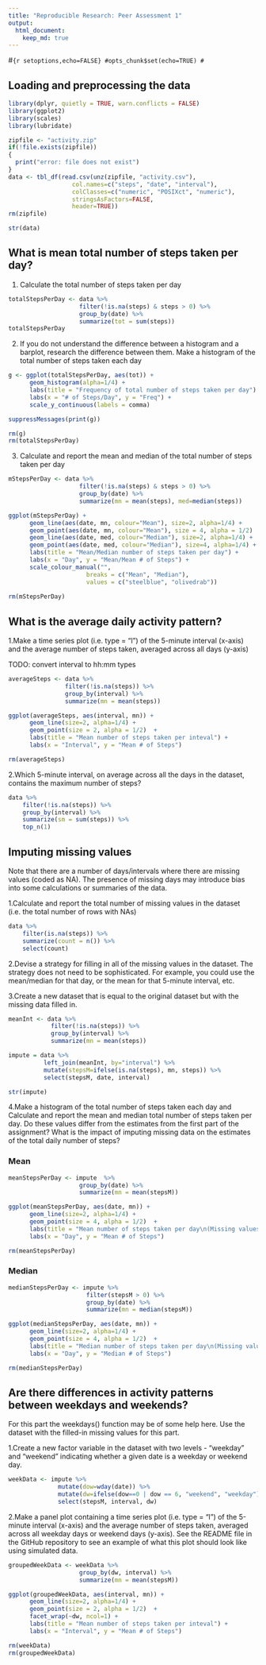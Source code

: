 ```yaml
---
title: "Reproducible Research: Peer Assessment 1"
output: 
  html_document:
    keep_md: true
---
```


#```{r setoptions,echo=FALSE}
#opts_chunk$set(echo=TRUE)
#```

## Loading and preprocessing the data
```r
library(dplyr, quietly = TRUE, warn.conflicts = FALSE)
library(ggplot2)
library(scales)
library(lubridate)

zipfile <- "activity.zip"
if(!file.exists(zipfile)) 
{
  print("error: file does not exist")
}
data <- tbl_df(read.csv(unz(zipfile, "activity.csv"), 
                  col.names=c("steps", "date", "interval"),
                  colClasses=c("numeric", "POSIXct", "numeric"),
                  stringsAsFactors=FALSE, 
                  header=TRUE))
rm(zipfile)

str(data)
```


## What is mean total number of steps taken per day?

1. Calculate the total number of steps taken per day

```r
totalStepsPerDay <- data %>% 
                    filter(!is.na(steps) & steps > 0) %>% 
                    group_by(date) %>% 
                    summarize(tot = sum(steps))
totalStepsPerDay
```

2. If you do not understand the difference between a histogram and a barplot, research the difference between them. Make a histogram of the total number of steps taken each day

```r
g <- ggplot(totalStepsPerDay, aes(tot)) +
      geom_histogram(alpha=1/4) +      
      labs(title = "Frequency of total number of steps taken per day") +
      labs(x = "# of Steps/Day", y = "Freq") +
      scale_y_continuous(labels = comma)

suppressMessages(print(g))

rm(g)
rm(totalStepsPerDay)
```



3. Calculate and report the mean and median of the total number of steps taken per day

```r
mStepsPerDay <- data %>% 
                    filter(!is.na(steps) & steps > 0) %>% 
                    group_by(date) %>% 
                    summarize(mn = mean(steps), med=median(steps))

ggplot(mStepsPerDay) +
      geom_line(aes(date, mn, colour="Mean"), size=2, alpha=1/4) +      
      geom_point(aes(date, mn, colour="Mean"), size = 4, alpha = 1/2)  +
      geom_line(aes(date, med, colour="Median"), size=2, alpha=1/4) +
      geom_point(aes(date, med, colour="Median"), size=4, alpha=1/4) +
      labs(title = "Mean/Median number of steps taken per day") +
      labs(x = "Day", y = "Mean/Mean # of Steps") +      
      scale_colour_manual("", 
                      breaks = c("Mean", "Median"),
                      values = c("steelblue", "olivedrab"))
    
rm(mStepsPerDay)
```

## What is the average daily activity pattern?


1.Make a time series plot (i.e. type = "l") of the 5-minute interval (x-axis) and the average number of steps taken, averaged across all days (y-axis)

TODO: convert interval to hh:mm types

```r
averageSteps <- data %>% 
                filter(!is.na(steps)) %>% 
                group_by(interval) %>% 
                summarize(mn = mean(steps))

ggplot(averageSteps, aes(interval, mn)) +
      geom_line(size=2, alpha=1/4) +
      geom_point(size = 2, alpha = 1/2)  +  
      labs(title = "Mean number of steps taken per inteval") +
      labs(x = "Interval", y = "Mean # of Steps")

rm(averageSteps)
```

2.Which 5-minute interval, on average across all the days in the dataset, contains the maximum number of steps?
```r
data %>% 
    filter(!is.na(steps)) %>% 
    group_by(interval) %>% 
    summarize(sm = sum(steps)) %>% 
    top_n(1)
```


## Imputing missing values

Note that there are a number of days/intervals where there are missing values (coded as NA). The presence of missing days may introduce bias into some calculations or summaries of the data.

1.Calculate and report the total number of missing values in the dataset (i.e. the total number of rows with NAs)
```r
data %>% 
    filter(is.na(steps)) %>% 
    summarize(count = n()) %>% 
    select(count)
```


2.Devise a strategy for filling in all of the missing values in the dataset. The strategy does not need to be sophisticated. For example, you could use the mean/median for that day, or the mean for that 5-minute interval, etc.


3.Create a new dataset that is equal to the original dataset but with the missing data filled in.

```r
meanInt <- data %>% 
            filter(!is.na(steps)) %>% 
            group_by(interval) %>% 
            summarize(mn = mean(steps))

impute = data %>% 
          left_join(meanInt, by="interval") %>% 
          mutate(stepsM=ifelse(is.na(steps), mn, steps)) %>% 
          select(stepsM, date, interval)

str(impute)

```

4.Make a histogram of the total number of steps taken each day and Calculate and report the mean and median total number of steps taken per day. Do these values differ from the estimates from the first part of the assignment? What is the impact of imputing missing data on the estimates of the total daily number of steps?


### Mean
```r
meanStepsPerDay <- impute  %>% 
                    group_by(date) %>% 
                    summarize(mn = mean(stepsM))

ggplot(meanStepsPerDay, aes(date, mn)) +
      geom_line(size=2, alpha=1/4) +
      geom_point(size = 4, alpha = 1/2)  +  
      labs(title = "Mean number of steps taken per day\n(Missing values imputed)") +
      labs(x = "Day", y = "Mean # of Steps")

rm(meanStepsPerDay)
```


### Median
```r
medianStepsPerDay <- impute %>% 
                      filter(stepsM > 0) %>% 
                      group_by(date) %>% 
                      summarize(mn = median(stepsM))

ggplot(medianStepsPerDay, aes(date, mn)) +
      geom_line(size=2, alpha=1/4) +
      geom_point(size = 4, alpha = 1/2)  +  
      labs(title = "Median number of steps taken per day\n(Missing values imputed)") +
      labs(x = "Day", y = "Median # of Steps")

rm(medianStepsPerDay)
```

## Are there differences in activity patterns between weekdays and weekends?

For this part the weekdays() function may be of some help here. Use the dataset with the filled-in missing values for this part.

1.Create a new factor variable in the dataset with two levels - "weekday" and "weekend" indicating whether a given date is a weekday or weekend day.

```r
weekData <- impute %>% 
              mutate(dow=wday(date)) %>% 
              mutate(dw=ifelse(dow==0 | dow == 6, "weekend", "weekday")) %>% 
              select(stepsM, interval, dw)
```

2.Make a panel plot containing a time series plot (i.e. type = "l") of the 5-minute interval (x-axis) and the average number of steps taken, averaged across all weekday days or weekend days (y-axis). See the README file in the GitHub repository to see an example of what this plot should look like using simulated data.

```r
groupedWeekData <- weekData %>% 
                    group_by(dw, interval) %>% 
                    summarize(mn = mean(stepsM))

ggplot(groupedWeekData, aes(interval, mn)) +
      geom_line(size=2, alpha=1/4) +
      geom_point(size = 2, alpha = 1/2)  + 
      facet_wrap(~dw, ncol=1) +
      labs(title = "Mean number of steps taken per inteval") +
      labs(x = "Interval", y = "Mean # of Steps")

rm(weekData)
rm(groupedWeekData)
```

